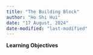 ```yaml
---
title: "The Building Block"
author: "Ho Shi Hui"
date: "17 August, 2024"
date-modified: "last-modified"
---
```


**Learning Objectives**
